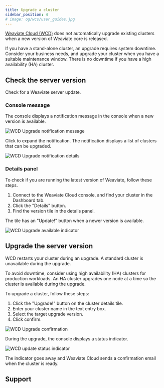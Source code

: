 ```yaml
---
title: Upgrade a cluster
sidebar_position: 4
# image: og/wcs/user_guides.jpg
---
```


[Weaviate Cloud (WCD)](https://console.weaviate.cloud/) does not automatically upgrade existing clusters when a new version of Weaviate core is released.

If you have a stand-alone cluster, an upgrade requires system downtime. Consider your business needs, and upgrade your cluster when you have a suitable maintenance window. There is no downtime if you have a high availability (HA) cluster.

<!-- TODO[g-despot]: Update this when 1.29 is available for my cluster-->
## Check the server version

Check for a Weaviate server update.

### Console message

The console displays a notification message in the console when a new version is available.

![WCD Upgrade notification message](../img/wcs-upgrade-banner.jpg)

Click to expand the notification. The notification displays a list of clusters that can be upgraded.

![WCD Upgrade notification details](../img/wcs-upgrade-notification-details.jpg)

### Details panel

To check if you are running the latest version of Weaviate, follow these steps.

1. Connect to the Weaviate Cloud console, and find your cluster in the Dashboard tab.
1. Click the "Details" button.
1. Find the version tile in the details panel.

The tile has an "Update!" button when a newer version is available.

![WCD Upgrade available indicator](../img/wcs-upgrade-details.jpg)

## Upgrade the server version

 WCD restarts your cluster during an upgrade. A standard cluster is unavailable during the upgrade.

 To avoid downtime, consider using high availability (HA) clusters for production workloads. An HA cluster upgrades one node at a time so the cluster is available during the upgrade.

 To upgrade a cluster, follow these steps:

 1. Click the "Upgrade!" button on the cluster details tile.
 1. Enter your cluster name in the text entry box.
 1. Select the target upgrade version.
 1. Click confirm.

![WCD Upgrade confirmation](../img/wcs-upgrade-confirmation.jpg)

During the upgrade, the console displays a status indicator.

![WCD update status indicator](../img/wcs-upgrade-status-indicator.jpg)

The indicator goes away and Weaviate Cloud sends a confirmation email when the cluster is ready.


<Downtime125Note/>

## Support


<SupportAndTrouble />

